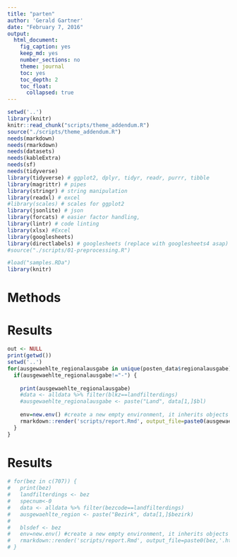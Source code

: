 ```yaml
---
title: "parten"
author: 'Gerald Gartner'
date: "February 7, 2016"
output:
  html_document:
    fig_caption: yes
    keep_md: yes
    number_sections: no
    theme: journal
    toc: yes
    toc_depth: 2
    toc_float:
      collapsed: true
---
```

```r
setwd('..')
library(knitr)
knitr::read_chunk("scripts/theme_addendum.R")
source("./scripts/theme_addendum.R")
needs(markdown)
needs(rmarkdown)
needs(datasets)
needs(kableExtra)
needs(sf)
needs(tidyverse)
library(tidyverse) # ggplot2, dplyr, tidyr, readr, purrr, tibble
library(magrittr) # pipes
library(stringr) # string manipulation
library(readxl) # excel
#library(scales) # scales for ggplot2
library(jsonlite) # json
library(forcats) # easier factor handling,
library(lintr) # code linting
library(xlsx) #Excel
library(googlesheets) 
library(directlabels) # googlesheets (replace with googlesheets4 asap)
#source("./scripts/01-preprocessing.R")

```


```r
#load("samples.RDa")
library(knitr)
```
# Methods


# Results
```r
out <- NULL
print(getwd())
setwd('..')
for(ausgewaehlte_regionalausgabe in unique(posten_data$regionalausgabe)) {
  if(ausgewaehlte_regionalausgabe!="-") {
    
    print(ausgewaehlte_regionalausgabe)
    #data <- alldata %>% filter(blkz==landfilterdings)
    #ausgewaehlte_regionalausgabe <- paste("Land", data[1,]$bl)
    
    env=new.env() #create a new empty environment, it inherits objects from the current environment.
    rmarkdown::render('scripts/report.Rmd', output_file=paste0(ausgewaehlte_regionalausgabe,'.html'), envir = env, output_dir="output/generated")
  }
}
```
# Results
```r
# for(bez in c(707)) {
#   print(bez)
#   landfilterdings <- bez
#   specnum<-0
#   data <- alldata %>% filter(bezcode==landfilterdings)
#   ausgewaehlte_region <- paste("Bezirk", data[1,]$bezirk)
#   
#   blsdef <- bez
#   env=new.env() #create a new empty environment, it inherits objects from the current environment.
#   rmarkdown::render('scripts/report.Rmd', output_file=paste0(bez,'.html'), envir = env, output_dir="output/generated")
# }
```